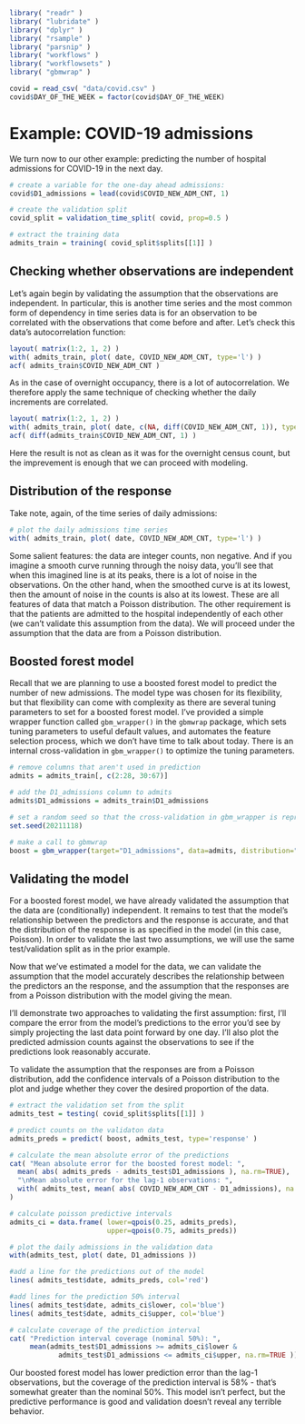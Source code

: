 ```r
library( "readr" )
library( "lubridate" )
library( "dplyr" )
library( "rsample" )
library( "parsnip" )
library( "workflows" )
library( "workflowsets" )
library( "gbmwrap" )

covid = read_csv( "data/covid.csv" )
covid$DAY_OF_THE_WEEK = factor(covid$DAY_OF_THE_WEEK)
```

# Example: COVID-19 admissions
We turn now to our other example: predicting the number of hospital admissions for COVID-19 in the next day.

```r
# create a variable for the one-day ahead admissions:
covid$D1_admissions = lead(covid$COVID_NEW_ADM_CNT, 1)

# create the validation split
covid_split = validation_time_split( covid, prop=0.5 )

# extract the training data
admits_train = training( covid_split$splits[[1]] )
```

## Checking whether observations are independent
Let's again begin by validating the assumption that the observations are independent. In particular, this is another time series and the most common form of dependency in time series data is for an observation to be correlated with the observations that come before and after. Let's check this data's autocorrelation function:

```r
layout( matrix(1:2, 1, 2) )
with( admits_train, plot( date, COVID_NEW_ADM_CNT, type='l') )
acf( admits_train$COVID_NEW_ADM_CNT )
```

As in the case of overnight occupancy, there is a lot of autocorrelation. We therefore apply the same technique of checking whether the daily increments are correlated.

```r
layout( matrix(1:2, 1, 2) )
with( admits_train, plot( date, c(NA, diff(COVID_NEW_ADM_CNT, 1)), type='l') )
acf( diff(admits_train$COVID_NEW_ADM_CNT, 1) )
```

Here the result is not as clean as it was for the overnight census count, but the imprevement is enough that we can proceed with modeling.

## Distribution of the response
Take note, again, of the time series of daily admissions:

```r
# plot the daily admissions time series
with( admits_train, plot( date, COVID_NEW_ADM_CNT, type='l') )
```

Some salient features: the data are integer counts, non negative. And if you imagine a smooth curve running through the noisy data, you'll see that when this imagined line is at its peaks, there is a lot of noise in the observations. On the other hand, when the smoothed curve is at its lowest, then the amount of noise in the counts is also at its lowest. These are all features of data that match a Poisson distribution. The other requirement is that the patients are admitted to the hospital independently of each other (we can't validate this assumption from the data). We will proceed under the assumption that the data are from a Poisson distribution.



## Boosted forest model
Recall that we are planning to use a boosted forest model to predict the number of new admissions. The model type was chosen for its flexibility, but that flexibility can come with complexity as there are several tuning parameters to set for a boosted forest model. I've provided a simple wrapper function called `gbm_wrapper()` in the `gbmwrap` package, which sets tuning parameters to useful default values, and automates the feature selection process, which we don't have time to talk about today. There is an internal cross-validation in `gbm_wrapper()` to optimize the tuning parameters.

```r
# remove columns that aren't used in prediction
admits = admits_train[, c(2:28, 30:67)]

# add the D1_admissions column to admits
admits$D1_admissions = admits_train$D1_admissions

# set a random seed so that the cross-validation in gbm_wrapper is reproducible
set.seed(20211118)

# make a call to gbmwrap
boost = gbm_wrapper(target="D1_admissions", data=admits, distribution="poisson")
```


## Validating the model
For a boosted forest model, we have already validated the assumption that the data are (conditionally) independent. It remains to test that the model's relationship between the predictors and the response is accurate, and that the distribution of the response is as specified in the model (in this case, Poisson). In order to validate the last two assumptions, we will use the same test/validation split as in the prior example. 

Now that we've estimated a model for the data, we can validate the assumption that the model accurately describes the relationship between the predictors an the response, and the assumption that the responses are from a Poisson distribution with the model giving the mean.

I'll demonstrate two approaches to validating the first assumption: first, I'll compare the error from the model's predictions to the error you'd see by simply projecting the last data point forward by one day. I'll also plot the predicted admission counts against the observations to see if the predictions look reasonably accurate.

To validate the assumption that the responses are from a Poisson distribution, add the confidence intervals of a Poisson distribution to the plot and judge whether they cover the desired proportion of the data.

```r
# extract the validation set from the split
admits_test = testing( covid_split$splits[[1]] )

# predict counts on the validaton data
admits_preds = predict( boost, admits_test, type='response' )

# calculate the mean absolute error of the predictions
cat( "Mean absolute error for the boosted forest model: ", 
  mean( abs( admits_preds - admits_test$D1_admissions ), na.rm=TRUE), 
  "\nMean absolute error for the lag-1 observations: ",
  with( admits_test, mean( abs( COVID_NEW_ADM_CNT - D1_admissions), na.rm=TRUE))
)

# calculate poisson predictive intervals
admits_ci = data.frame( lower=qpois(0.25, admits_preds),
                        upper=qpois(0.75, admits_preds))

# plot the daily admissions in the validation data
with(admits_test, plot( date, D1_admissions ))

#add a line for the predictions out of the model
lines( admits_test$date, admits_preds, col='red')

#add lines for the prediction 50% interval
lines( admits_test$date, admits_ci$lower, col='blue')
lines( admits_test$date, admits_ci$upper, col='blue')

# calculate coverage of the prediction interval
cat( "Prediction interval coverage (nominal 50%): ",
     mean(admits_test$D1_admissions >= admits_ci$lower &
            admits_test$D1_admissions <= admits_ci$upper, na.rm=TRUE ))
```

Our boosted forest model has lower prediction error than the lag-1 observations, but the coverage of the prediction interval is 58% - that's somewhat greater than the nominal 50%. This model isn't perfect, but the predictive performance is good and validation doesn't reveal any terrible behavior.

